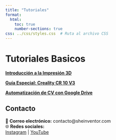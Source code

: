```yaml
---
title: "Tutoriales"
format: 
  html: 
    toc: true
    number-sections: true
css: ../css/styles.css  # Ruta al archivo CSS
---
```


# Tutoriales Basicos 


**[Introducción a la Impresión 3D](tutorial1.qmd)**  

**[Guía Especial: Creality CR 10 V3](tutorial2.qmd)**  

**[Automatización de CV con Google Drive](tutorial3.qmd)**  



## **Contacto**  

📧 **Correo electrónico:** contacto@sheinventor.com  
🌐 **Redes sociales:**  
[Instagram](https://www.instagram.com/sheinventor/) | [YouTube](https://www.youtube.com/@Sheinventor_Espa%C3%B1ol)  